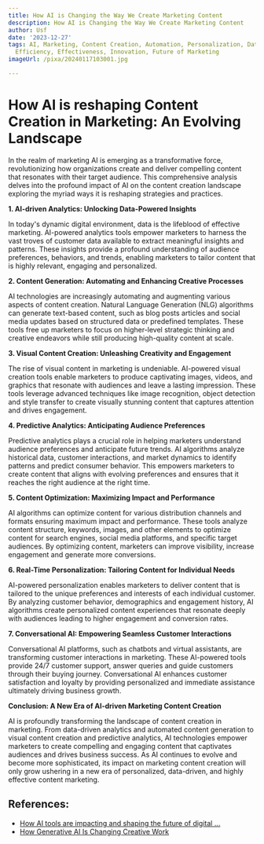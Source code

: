 ```yaml
---
title: How AI is Changing the Way We Create Marketing Content
description: How AI is Changing the Way We Create Marketing Content
author: Usf
date: '2023-12-27'
tags: AI, Marketing, Content Creation, Automation, Personalization, Data Analysis,
  Efficiency, Effectiveness, Innovation, Future of Marketing
imageUrl: /pixa/20240117103001.jpg

---
```

# How AI is reshaping Content Creation in Marketing: An  Evolving Landscape

In the realm of marketing AI is emerging as  a transformative force, revolutionizing how organizations create and deliver compelling content that resonates with their target audience. This comprehensive analysis  delves into the profound impact  of AI on the content creation landscape exploring the myriad ways it is  reshaping strategies and practices.

**1. AI-driven Analytics: Unlocking Data-Powered Insights**

In today's dynamic digital environment, data is the lifeblood of effective marketing. AI-powered analytics tools empower  marketers to harness the vast troves of customer data available to extract meaningful insights and patterns. These insights provide a profound understanding of audience preferences, behaviors,  and trends, enabling marketers to tailor content that is highly relevant, engaging and personalized.

**2. Content Generation: Automating and Enhancing Creative Processes**

AI technologies are increasingly automating and augmenting various aspects of content creation. Natural Language Generation (NLG) algorithms can generate text-based content, such as blog posts articles  and social media updates based  on structured data or predefined templates.  These tools free up marketers  to focus on higher-level strategic thinking and creative endeavors while  still producing high-quality content at scale.

**3. Visual Content Creation: Unleashing Creativity and  Engagement**

The rise  of  visual content in marketing  is undeniable. AI-powered visual creation tools enable marketers to produce captivating images, videos, and graphics that resonate with audiences and leave a lasting impression. These  tools leverage advanced  techniques like image recognition, object detection and style  transfer to  create visually stunning content that captures attention and drives engagement.

**4. Predictive  Analytics: Anticipating Audience Preferences**

Predictive  analytics plays a  crucial role in helping marketers understand audience preferences and anticipate future trends. AI algorithms analyze historical data, customer interactions,  and market dynamics to identify patterns and predict consumer behavior. This empowers marketers to create content that aligns with evolving preferences and ensures that it reaches the right audience at the right time.

**5.  Content Optimization: Maximizing Impact and  Performance**

AI algorithms  can optimize content for various distribution channels and formats ensuring maximum impact and performance. These tools analyze content structure, keywords, images, and other elements to optimize  content for search engines, social media  platforms, and  specific target audiences. By optimizing  content, marketers can improve visibility, increase engagement and generate more conversions.

**6. Real-Time Personalization:  Tailoring Content for Individual Needs**

AI-powered personalization enables marketers to deliver content that is tailored to the unique preferences and  interests of each individual customer. By analyzing customer behavior, demographics and engagement history, AI algorithms create personalized content experiences that resonate deeply with  audiences leading to higher engagement and conversion rates.

**7. Conversational AI: Empowering Seamless  Customer Interactions**

Conversational AI  platforms, such  as chatbots and virtual assistants, are transforming customer interactions  in marketing. These AI-powered tools provide 24/7  customer support, answer queries and guide customers through their buying journey. Conversational AI  enhances customer satisfaction  and loyalty by providing personalized and  immediate assistance  ultimately driving business growth.

**Conclusion: A New Era of AI-driven Marketing Content  Creation**

AI is profoundly transforming the landscape of content creation in marketing. From data-driven analytics and automated content generation to  visual content creation and predictive  analytics,  AI technologies empower marketers to create compelling and engaging  content that  captivates audiences and  drives business success. As AI continues to evolve and become more sophisticated,  its impact on marketing content  creation will  only grow ushering in a new era of personalized, data-driven, and highly effective  content marketing.

## References:
- [How AI tools are impacting and shaping the future of digital ...](https://www.ie.edu/uncover-ie/how-ai-tools-are-impacting-and-shaping-the-future-of-digital-marketing-strategies/)
- [How Generative AI Is Changing Creative Work](https://hbr.org/2022/11/how-generative-ai-is-changing-creative-work)
